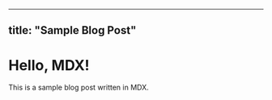 ---
   title: "Sample Blog Post"
   ---

   # Hello, MDX!

   This is a sample blog post written in MDX.

